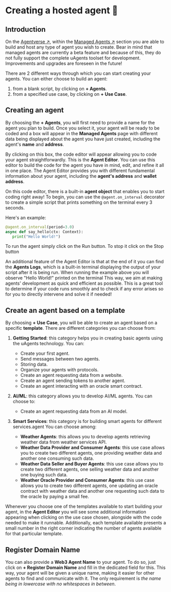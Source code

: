 # Creating a hosted agent 🤖

## Introduction

On the [Agentverse ↗️](https://agentverse.ai/), within the [Managed Agents ↗️](/concepts/agent-services/agent-hosting.mdx) section you are able to build and host any type of agent you wish to create. Bear in mind that managed agents are currently a beta feature and because of this, they do not fully support the complete uAgents toolset for development. Improvements and upgrades are foreseen in the future!

There are 2 different ways through which you can start creating your agents. You can either choose to build an agent:

1.  from a blank script, by clicking on **+ Agents**.
2.  from a specified use case, by clicking on **+ Use Case**.

## Creating an agent

By choosing the **+ Agents**, you will first need to provide a name for the agent you plan to build.
Once you select it, your agent will be ready to be coded and a box will appear in the **Managed Agents** page with different data being displayed about the agent you have just created, including the agent's **name** and **address**.

By clicking on this box, the code editor will appear allowing you to code your agent straightforwardly. This is the **Agent Editor**. You can use this editor to build the code for the agent you have in mind, edit, and refine it all in one place. The Agent Editor provides you with different fundamental information about your agent, including the **agent's address** and **wallet address**.

On this code editor, there is a built-in **agent object** that enables you to start coding right away! To begin, you can use the `@agent.on_interval` decorator to create a simple script that prints something on the terminal every 3 seconds.

Here's an example:

   ```py copy
   @agent.on_interval(period=3.0)
   async def say_hello(ctx: Context):
      print("Hello World!")
   ```
To run the agent simply click on the Run button. To stop it click on the Stop button

An additional feature of the Agent Editor is that at the end of it you can find the **Agents Logs**, which is a built-in terminal displaying the output of your script after it is being run. When running the example above you will observe "Hello World!" printed on the terminal
This way, we aim at making agents' development as quick and efficient as possible. This is a great tool to determine if your code runs smoothly and to check if any error arises so for you to directly intervene and solve it if needed!

## Create an agent based on a template

By choosing **+ Use Case**, you will be able to create an agent based on a specific **template**. There are different categories you can choose from:

1. **Getting Started**: this category helps you in creating basic agents using the uAgents technology.
   You can:

   - Create your first agent.
   - Send messages between two agents.
   - Storing data.
   - Organize your agents with protocols.
   - Create an agent requesting data from a website.
   - Create an agent sending tokens to another agent.
   - Create an agent interacting with an oracle smart contract.

2. **AI/ML**: this category allows you to develop AI/ML agents.
   You can choose to:

   - Create an agent requesting data from an AI model.

3. **Smart Services**: this category is for building smart agents for different services.agent
   You can choose among:
   - **Weather Agents**: this allows you to develop agents retrieving weather data from weather services API.
   - **Weather Data Provider and Consumer Agents**: this use case allows you to create two different agents, one providing weather data and another one consuming such data.
   - **Weather Data Seller and Buyer Agents**: this use case allows you to create two different agents, one selling weather data and another one buying such data.
   - **Weather Oracle Provider and Consumer Agents**: this use case allows you to create two different agents, one updating an oracle contract with weather data and another one requesting such data to the oracle by paying a small fee.

Whenever you choose one of the templates available to start building your agent, in the **Agent Editor** you will see some additional information appearing when clicking on the use case chosen, alongside with the code needed to make it runnable. Additionally, each template available presents a small number in the right corner indicating the number of agents available for that particular template.

## Register Domain Name

You can also provide a **Web3 Agent Name** to your agent. To do so, just click on **+ Register Domain Name** and fill in the dedicated field for this. This way, your agent will be given a unique name, making it easier for other agents to find and communicate with it. The only requirement is _the name being in lowercase with no whitespaces in between_.
